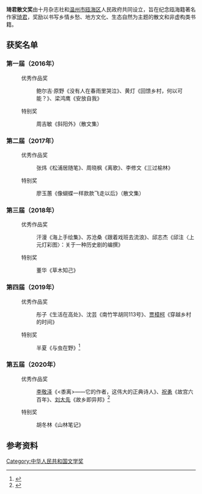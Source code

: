 '''琦君散文奖'''由十月杂志社和[[温州市|温州市]][[瓯海区|瓯海区]]人民政府共同设立，旨在纪念瓯海籍著名作家[[琦君|琦君]]，奖励以书写乡情乡愁、地方文化、生态自然为主题的散文和非虚构类书籍。

== 获奖名单 ==
=== 第一届（2016年） ===
:优秀作品奖
::鲍尔吉·原野《没有人在春雨里哭泣》、黄灯《回馈乡村，何以可能？》、梁鸿鹰《安放自我》
:特别奖
::周吉敏《斜阳外》（散文集）
=== 第二届（2017年） ===
:优秀作品奖
::张炜《松浦居随笔》、周晓枫《离歌》、李修文《三过榆林》
:特别奖
::廖玉蕙《像蝴蝶一样款款飞走以后》（散文集）
=== 第三届（2018年） ===
:优秀作品奖
::汗漫《海上手绘集》、苏沧桑《跟着戏班去流浪》、邱志杰《邱注〈上元灯彩图〉：关于一种历史剧的编撰》
:特别奖
::董华《草木知己》
=== 第四届（2019年） ===
:优秀作品奖
::彤子《生活在高处》、沈芸《南竹竿胡同113号》、[[贾樟柯|贾樟柯]]《穿越乡村的时间》
:特别奖
::半夏《与虫在野》<ref>{{Cite web|url=http://book.sina.com.cn/news/whxw/2019-12-25/doc-iihnzhfz8086999.shtml|title=半夏《与虫在野》新书分享会：单眼与复眼的荒野邂逅|date=2019-12-25|publisher=新浪|language=zh-cn|access-date=2021-03-28|archive-date=2019-12-28|archive-url=https://web.archive.org/web/20191228140914/http://book.sina.com.cn/news/whxw/2019-12-25/doc-iihnzhfz8086999.shtml|dead-url=no}}</ref>

=== 第五届（2020年） ===
:优秀作品奖
::[[李敬泽|李敬泽]]《<黍离>——它的作者，这伟大的正典诗人》、[[祝勇|祝勇]]《故宫六百年》、[[刘大先|刘大先]]《故乡即异邦》<ref>{{Cite web|url=http://www.chinawriter.com.cn/n1/2020/1201/c403994-31951325.html|title=第五届“琦君散文奖”颁奖：在琦君故里回望散文书写|date=2020-12-01|author=杜佳|language=zh-cn|agency=中国作家网|access-date=2021-03-16|archive-date=2021-01-28|archive-url=https://web.archive.org/web/20210128082144/http://www.chinawriter.com.cn/n1/2020/1201/c403994-31951325.html|dead-url=no}}</ref>
:特别奖
::胡冬林《山林笔记》

== 参考资料==
{{reflist|2}}

[[Category:中华人民共和国文学奖|Category:中华人民共和国文学奖]]